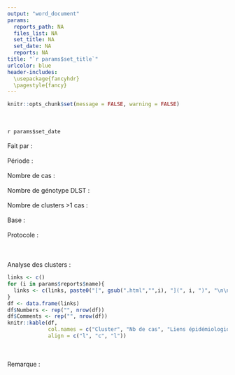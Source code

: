 ```yaml
---
output: "word_document"
params:
  reports_path: NA
  files_list: NA
  set_title: NA
  set_date: NA
  reports: NA
title: "`r params$set_title`"
urlcolor: blue
header-includes:
  \usepackage{fancyhdr}
  \pagestyle{fancy}
---
```


```r
knitr::opts_chunk$set(message = FALSE, warning = FALSE)
```
\
\
`r params$set_date`\
\
Fait par :\
\
Période :\
\
Nombre de cas :\
\
Nombre de génotype DLST :\
\
Nombre de clusters >1 cas :\
\
Base :\
\
Protocole :\
\
\
\
Analyse des clusters :
```r
links <- c()
for (i in params$reports$name){
  links <- c(links, paste0("[", gsub(".html","",i), "](", i, ")", "\n\n"))
}
df <- data.frame(links)
df$Numbers <- rep("", nrow(df))
df$Comments <- rep("", nrow(df))
knitr::kable(df,
             col.names = c("Cluster", "Nb de cas", "Liens épidémiologiques"),
             align = c("l", "c", "l"))
```
\
\
Remarque :  


